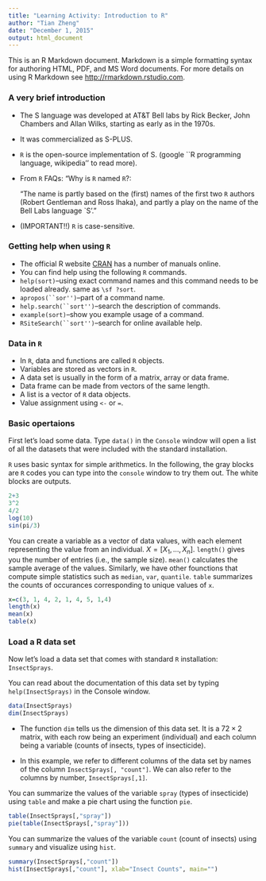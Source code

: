```yaml
---
title: "Learning Activity: Introduction to R"
author: "Tian Zheng"
date: "December 1, 2015"
output: html_document
---
```


This is an R Markdown document. Markdown is a simple formatting syntax for authoring HTML, PDF, and MS Word documents. For more details on using R Markdown see <http://rmarkdown.rstudio.com>.

### A very brief introduction
- The S language was developed at AT&T Bell labs by Rick Becker, John Chambers and Allan Wilks, starting as early as in the 1970s.
- It was commercialized as S-PLUS.
- `R` is the open-source implementation of S. (google ``R programming language, wikipedia'' to read more).
- From `R` FAQs: "Why is `R` named `R`?:

    "The name is partly based on the (first) names of the first two     `R` authors (Robert Gentleman and Ross Ihaka), and partly a        play on the name of the Bell Labs language `S'."

- (IMPORTANT!!) `R` is case-sensitive.

### Getting help when using `R`
-  The official R website [CRAN](https://cran.r-project.org) has a number of manuals online.
-  You can find help using the following `R` commands. 
-  `help(sort)`--using exact command names and this command needs to be loaded already. same as `\sf ?sort`.
-  `apropos(``sor'')`--part of a command name.
-  `help.search(``sort'')`--search the description of commands.
-  `example(sort)`--show you example usage of a command.
-  `RSiteSearch(``sort'')`--search for online available help.

### Data in `R`
-  In `R`, data and functions are called `R` objects.
-  Variables are stored as vectors in `R`.
-  A data set is usually in the form of a matrix, array or data frame.
-  Data frame can be made from vectors of the same length.
-  A list is a vector of `R` data objects.
-  Value assignment using `<-` or `=`.

### Basic opertaions
First let's load some data. Type `data()` in the `Console` window will open a list of all the datasets that were included with the standard installation. 

`R` uses basic syntax for simple arithmetics. In the following, the gray blocks are `R` codes you can type into the `console` window to try them out. The white blocks are outputs. 

```r
2+3
3^2
4/2
log(10)
sin(pi/3)
```

You can create a variable as a vector of data values, with each element representing the value from an individual. $X=[X_1, \ldots, X_n]$. `length()` gives you the number of entries (i.e., the sample size). `mean()` calculates the sample average of the values. Similarly, we have other founctions that compute simple statistics such as `median`, `var`, `quantile`. `table` summarizes the counts of occurances corresponding to unique values of `x`. 
```r
x=c(3, 1, 4, 2, 1, 4, 5, 1,4)
length(x)
mean(x)
table(x)
```

### Load a R data set

Now let's load a data set that comes with standard `R` installation: `InsectSprays`.

You can read about the documentation of this data set by typing `help(InsectSprays)` in the Console window. 

```r
data(InsectSprays)
dim(InsectSprays)
```

- The function `dim` tells us the dimension of this data set. It is a $72 \times 2$ matrix, with each row being an experiment (individual) and each column being a variable (counts of insects, types of insecticide).

- In this example, we refer to different columns of the data set by names of the column `InsectSprays[, "count"]`. We can also refer to the columns by number, `InsectSprays[,1]`.

You can summarize the values of the variable `spray` (types of insecticide) using `table` and make a pie chart using the function `pie`.
```r
table(InsectSprays[,"spray"])
pie(table(InsectSprays[,"spray"]))
```

You can summarize the values of the variable `count` (count of insects) using `summary` and visualize using `hist`.
```r
summary(InsectSprays[,"count"])
hist(InsectSprays[,"count"], xlab="Insect Counts", main="")
```
